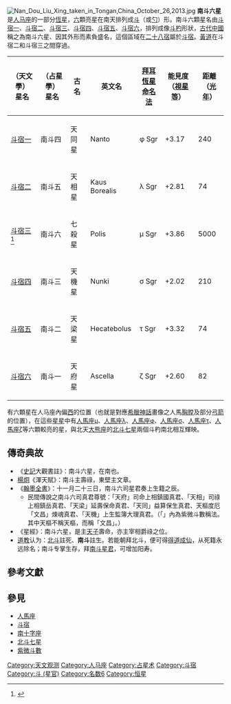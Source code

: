 [[File:Nan_Dou_Liu_Xing_taken_in_Tongan,China_October_26,2013.jpg|thumb]]
'''南斗六星'''是[[人马座|人马座]]的一部分[[恆星|恆星]]，[[六|六]]顆亮星在南天排列成[[斗|斗]]（或[[勺|勺]]）形。南斗六顆星名由[[斗宿一|斗宿一]]、[[斗宿二|斗宿二]]、[[斗宿三|斗宿三]]、[[斗宿四|斗宿四]]、[[斗宿五|斗宿五]]、[[斗宿六|斗宿六]]，排列成像[[斗杓|斗杓]]形狀，[[古代|古代]][[中國|中國]]稱之為南斗六星、因其外形而素負盛名，這個區域在[[二十八宿|二十八宿]]屬於[[斗宿|斗宿]]。[[黃道|黃道]]在斗宿二和斗宿三之間穿過。

{| class="wikitable"
|-
! （天文學）<br />星名 || （占星學）<br />星名 || 古名 || 英文名|| [[拜耳命名法|拜耳恆星<br />命名法]] || 能見度<br/>（[[視星等|視星等]]） || 距離<br/>（[[光年|光年]]）
|-
| [[斗宿一|斗宿一]] || 南斗四 || 天同星 || Nanto  || φ Sgr || +3.17 || 240
|-
| [[斗宿二|斗宿二]] || 南斗五 || 天相星 || Kaus Borealis || λ Sgr || +2.81 || 74
|-
| [[斗宿三|斗宿三]]<ref>{{cite web |title=有说斗宿三是人马座μ有说斗宿三是人马座φ |url=https://zhidao.baidu.com/question/557593817 |website=百度知道 }}</ref>|| 南斗六 || 七殺星 || Polis || μ Sgr || +3.86 || 5000
|-
| [[斗宿四|斗宿四]] || 南斗三 || 天機星 || Nunki || σ Sgr || +2.02 || 210
|-
| [[斗宿五|斗宿五]] || 南斗二 || 天梁星 || Hecatebolus || τ Sgr || +3.32 || 74
|-
| [[斗宿六|斗宿六]] || 南斗一 || 天府星 || Ascella || ζ Sgr || +2.60 || 82
|}

有六顆星在人马座內偏[[西|西]]的位置（也就是對應[[希臘神話|希臘神話]]畫像之人馬[[胸膛|胸膛]]及部分[[弓箭|弓箭]]的位置），在這些[[星星|星星]]中有[[人馬座μ|人馬座μ]]、[[人馬座λ|人馬座λ]]、[[人馬座φ|人馬座φ]]、[[人馬座σ|人馬座σ]]、[[人馬座τ|人馬座τ]]、[[人馬座ζ|人馬座ζ]]等六顆較亮的星，與北天[[大熊座|大熊座]]的[[北斗七星|北斗七星]]兩個斗杓南北相互輝映。

==傳奇典故==
*《[[史記|史記]]大觀書註》：南斗六星，在南也。
*[[楊炯|楊炯]]《渾天賦》：南斗主壽祿，東壁主文章。
*《[[翰墨全書|翰墨全書]]》：十一月二十三日，南斗六司星君奏上生籍之辰。
**民間傳說之南斗六司真君尊號：「天府」司命上相鎮國真君、「天相」司祿上相鎮岳真君、「天梁」延壽保命真君、「天同」益算保生真君、天樞度厄「文昌」煉魂真君、「天機」上生監簿大理真君。（「」內為紫微斗數稱法。其中天樞不稱天樞，而稱「文昌」。）
*《星經》：南斗六星，是主[[天子|天子]]壽命，亦主宰相爵祿之位。
*[[道教|道教]]认为：[[北斗七星|北斗]]註死、'''南斗'''註生。若能朝拜北斗，便可得[[得道成仙|得道成仙]]，从死籍永远除名；南斗专掌生存，拜[[南斗星君|南斗星君]]，可增加阳寿。

==參考文獻==
{{Reflist}}

==參見==
{{Portal box|恒星|天文学}}
{{Wikisource|太平御覽/0006}}
<div class="references-small">
*[[人馬座|人馬座]]
*[[斗宿|斗宿]]
*[[南十字座|南十字座]]
*[[北斗七星|北斗七星]]
*[[紫微斗數|紫微斗數]]
</div>

{{中国古代星官-北方}}

[[Category:天文观测|Category:天文观测]]
[[Category:人马座|Category:人马座]]
[[Category:占星术|Category:占星术]]
[[Category:斗宿|Category:斗宿]]
[[Category:斗_(星官)|Category:斗 (星官)]]
[[Category:名数6|Category:名数6]]

[[Category:恒星|Category:恒星]]